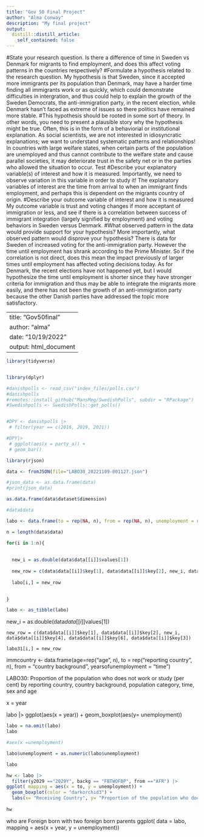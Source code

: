 ```yaml
---
title: "Gov 50 Final Project"
author: "Alma Conway"
description: "My final project"
output:
  distill::distill_article:
    self_contained: false
---
```


#State your research question.
Is there a difference of time in Sweden vs Denmark for migrants to find employment, and does this affect voting  patterns in the countries respectively?
#Formulate a hypothesis related to the research question. 
My hypothesis is that Sweden, since it accepted more immigrants per its population than Denmark, may have a harder time finding all immigrants work or as quickly, which could demonstrate difficulties in intergration, and thus could help to explain the growth of the Sweden Democrats, the anti-immigration party, in the recent election, while Denmark hasn’t faced as extreme of issues so there politics have remained more stable.
#This hypothesis should be rooted in some sort of theory. In other words, you need to present a plausible story why the hypothesis might be true. Often, this is in the form of a behaviorial or institutional explanation. As social scientists, we are not interested in idiosyncratic explanations; we want to understand systematic patterns and relationships!
In countries with large welfare states, when certain parts of the population are unemployed and thus cannot contribute to the welfare state and cause parallel societies, it may deteriorate trust in the safety net or in the parties who allowed the situation to occur. Test
#Describe your explanatory variable(s) of interest and how it is measured. Importantly, we need to observe variation in this variable in order to study it!
The explanatory variables of interest are the time from arrival to when an immigrant finds employment, and perhaps this is dependent on the migrants country of origin. 
#Describe your outcome variable of interest and how it is measured
My outcome variable is trust and voting changes if more acceptant of immigration or less, and see if there is a correlation between success of immigrant integration (largely signified by employment) and voting behaviors in Sweden versus Denmark. 
#What observed pattern in the data would provide support for your hypothesis? More importantly, what observed pattern would disprove your hypothesis?
There is data for Sweden of increased voting for the anti-immigration party. However the time until employment has shrank according to the Prime Minister. So if the correlation is not direct, does this mean the impact previously of larger times until employment has affected voting decisions today. 
As for Denmark, the recent elections have not happened yet, but I would hypothesize the time until employment is shorter since they have stronger criteria for immigration and thus may be able to integrate the migrants more easily, and there has not been the growth of an anti-immigration party because the other Danish parties have addressed the topic more satisfactory. 

---
title: "Gov50final"
author: "alma"
date: "10/19/2022"
output: html_document
---


``` r

library(tidyverse) 


library(dplyr)

#danishpolls <- read_csv("index_files/polls.csv")
#danishpolls
#remotes::install_github("MansMeg/SwedishPolls", subdir = "RPackage")
#Swedishpolls <- SwedishPolls::get_polls()



```



```r
#DPY <- danishpolls |>
 # filter(year == c(2016, 2019, 2021)) 

#DPY|>
 # ggplot(aes(x = party_a)) +
 # geom_bar()


```

```r
library(rjson)
```

```r
data <- fromJSON(file="LABO30_20221109-001127.json")

#json_data <- as.data.frame(data)
#print(json_data)
```
```r
as.data.frame(data$dataset$dimension)
```
```r
#data$data
```


```r
labo <- data.frame(to = rep(NA, n), from = rep(NA, n), unemployment = rep(NA, n), year = rep(NA, n), y2029 = rep(NA,n), backg = rep(NA,  n))

n = length(data$data)

for(i in 1:n){
  
 
  new_i = as.double(data$data[[i]]$values[1])
  
  new_row = c(data$data[[i]]$key[1], data$data[[i]]$key[2], new_i, data$data[[i]]$key[4], data$data[[i]]$key[6], data$data[[i]]$key[3])
  
  labo[i,] = new_row

    
}

labo <- as_tibble(labo) 


```
new_i = as.double(data$data[[i]]$values[1])
    
    new_row = c(data$data[[i]]$key[1], data$data[[i]]$key[2], new_i, data$data[[i]]$key[4], data$data[[i]]$key[6], data$data[[i]]$key[3])
    
    labo31[i,] = new_row
immcountry <- data.frame(age=rep("age", n), to = rep("reporting country", n), from = "country background", yearsofunemployment = "time")

LABO30: Proportion of the population who does not work or study (per cent) by reporting country, country background, population category, time, sex and age


x = year

labo |>
ggplot(aes(x = year)) +
geom_boxplot(aes(y= unemployment))


```r
labo = na.omit(labo)
labo
```
```r
#aex(x =unemployment)
```


```r
labo$unemployment = as.numeric(labo$unemployment)

labo
```
```r
hw <- labo |>
  filter(y2029 =="2029Y", backg == "FBTWOFBP", from =="AFR") |> 
ggplot( mapping = aes(x = to, y = unemployment)) +
  geom_boxplot(color = "darkorchid3") +
  labs(x= "Receiving Country", y= "Proportion of the population who does not work or study", title = "Denmark v Sweden Unemployment Rate of immigrants from Africa") 
  
hw
```
who are Foreign born with two foreign born parents
 ggplot( data = labo, mapping = aes(x = year, y = unemployment))

